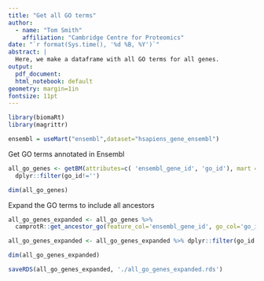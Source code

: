 ```yaml
---
title: "Get all GO terms"
author:
  - name: "Tom Smith"
    affiliation: "Cambridge Centre for Proteomics"
date: "`r format(Sys.time(), '%d %B, %Y')`"
abstract: | 
  Here, we make a dataframe with all GO terms for all genes.
output:
  pdf_document:
  html_notebook: default
geometry: margin=1in
fontsize: 11pt
---
```


```r
library(biomaRt)
library(magrittr)

ensembl = useMart("ensembl",dataset="hsapiens_gene_ensembl") 
```
Get GO terms annotated in Ensembl
```r
all_go_genes <- getBM(attributes=c( 'ensembl_gene_id', 'go_id'), mart = ensembl) %>%
  dplyr::filter(go_id!='')

dim(all_go_genes)
```

Expand the GO terms to include all ancestors
```r
all_go_genes_expanded <- all_go_genes %>%
  camprotR::get_ancestor_go(feature_col='ensembl_gene_id', go_col='go_id', verbose=TRUE)

all_go_genes_expanded <- all_go_genes_expanded %>% dplyr::filter(go_id!='')

dim(all_go_genes_expanded)

saveRDS(all_go_genes_expanded, './all_go_genes_expanded.rds')

```

